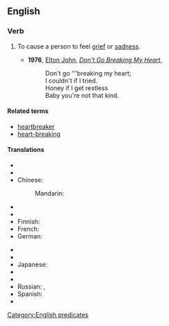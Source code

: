 ==English==

===Verb===
{{infl|en|verb|head=[[to]] [[break]] [[someone]][['s]] [[heart]]}}

# {{idiom}} To cause a person to feel [[grief]] or [[sadness]].
#*'''1976''', [[w:Elton John|Elton John]], ''[[w:Don't Go Breaking My Heart|Don't Go Breaking My Heart]]'',
#*:Don't go '''breaking my heart;
#*:I couldn't if I tried.
#*:Honey if I get restless
#*:Baby you're not that kind.

====Related terms====
* [[heartbreaker]]
* [[heart-breaking]]

====Translations====
{{trans-top|to cause a person to feel grief or sadness}}
* {{trreq|Arabic}}
* {{trreq|Armenian}}
* Chinese:
*: Mandarin: {{t|cmn|打破心|tr=dǎpò xīn|sc=Hani}}
* {{trreq|Czech}}
* {{trreq|Dutch}}
* Finnish: {{t|fi|särkeä jonkun sydän}}
* French: {{qualifier|add pronouns mon, ton, etc.}} {{t|fr|casser cœur}}
* German: {{qualifier|add pronouns mein, dein, etc.}} {{t|de|Herz brechen}}
{{trans-mid}}
* {{trreq|Hindi}}
* {{trreq|Italian}}
* Japanese: {{t|ja|心を壊す|tr=こころをこわす, kokoro-o kowasu}}
* {{trreq|Korean}}
* {{trreq|Portuguese}}
* Russian: {{t|ru|разбивать сердце|tr=razbivát' sérdce}} {{impf}}, {{t|ru|разбить сердце|tr=razbít' sérdce}}  {{impf}} {{qualifier|+ dative case or possessive pronouns used}}
* Spanish: {{t|es|partirle a alguien el corazón}}
* {{trreq|Vietnamese}}
{{trans-bottom}}

[[Category:English predicates]]